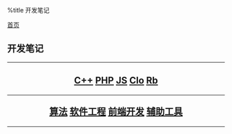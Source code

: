 %title 开发笔记

[[../index|首页]]
==开发笔记==
----
<center>
<h2>
[[cpp/index|C++]]
[[php/index|PHP]]
[[javascript/index|JS]]
[[clojure/index|Clo]]
[[ruby/index|Rb]]
----
[[algo/index|算法]]
[[engineering/index|软件工程]]
[[front-end/index|前端开发]]
[[tools/index|辅助工具]]
</h2>
</center>
----
